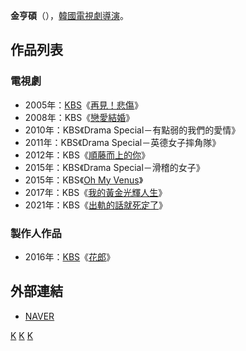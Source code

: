 {{藝人
| 姓名     = 金亨碩
| 類型     = 導演
| 圖片     = 
| 圖片尺寸 = 
| 圖片簡介 = 
| 原名     =  
| 外文名   = 김형석
| 外文     = ko
| 羅馬拼音 = Kim Hyung Suk
| 英文名   = 
| 綽號     = 
| 其他藝名 = 
| 國籍     = {{ROK}}
| 民族     = 
| 籍貫     = 
| 出生日期 = 
| 出生地點 = 
| 職業     = [[導演|導演]]
| 語言     = [[韓語|韓語]]
| 教育程度 = 
| 配偶     = 
| 出身地   = 
| 出道作   = 
| 出道日期 = 2004年
| 代表作   = 
| 活躍年代 = 
| 經紀公司 = [[韓國放送公社|KBS]]
}}

'''金亨碩'''（{{lang-ko|'''김형석'''}}），[[韓國|韓國]][[電視劇|電視劇]][[導演|導演]]。

== 作品列表 ==
=== 電視劇 ===
*2005年：[[韓國放送公社|KBS]]《[[再見！悲傷|再見！悲傷]]》
*2008年：KBS《[[戀愛結婚|戀愛結婚]]》
*2010年：KBS《Drama Special－有點弱的我們的愛情》
*2011年：KBS《Drama Special－英德女子摔角隊》
*2012年：KBS《[[順藤而上的你|順藤而上的你]]》
*2015年：KBS《Drama Special－滑稽的女子》
*2015年：KBS《[[Oh_My_Venus|Oh My Venus]]》
*2017年：KBS《[[我的黃金光輝人生|我的黃金光輝人生]]》
*2021年：KBS《[[出軌的話就死定了|出軌的話就死定了]]》

=== 製作人作品 ===
*2016年：[[韓國放送公社|KBS]]《[[花郎_(電視劇)|花郎]]》

== 外部連結 ==
*[http://people.search.naver.com/search.naver?where=nexearch&sm=tab_ppn&query=%EA%B9%80%ED%98%95%EC%84%9D&os=107333&ie=utf8&key=PeopleService NAVER] {{Wayback|url=http://people.search.naver.com/search.naver?where=nexearch&sm=tab_ppn&query=%EA%B9%80%ED%98%95%EC%84%9D&os=107333&ie=utf8&key=PeopleService |date=20190701004746 }}{{ko}}


[[Category:韓國導演|K]]
[[Category:韓國電視劇導演|K]]
[[Category:金姓|K]]